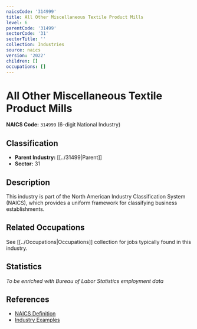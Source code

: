 ```yaml
---
naicsCode: '314999'
title: All Other Miscellaneous Textile Product Mills
level: 6
parentCode: '31499'
sectorCode: '31'
sectorTitle: ''
collection: Industries
source: naics
version: '2022'
children: []
occupations: []
---
```

# All Other Miscellaneous Textile Product Mills

**NAICS Code:** `314999` (6-digit National Industry)

## Classification

- **Parent Industry:** [[../31499|Parent]]
- **Sector:** 31

## Description

This industry is part of the North American Industry Classification System (NAICS), which provides a uniform framework for classifying business establishments.

## Related Occupations

See [[../Occupations|Occupations]] collection for jobs typically found in this industry.

## Statistics

*To be enriched with Bureau of Labor Statistics employment data*

## References

- [NAICS Definition](https://www.census.gov/naics/)
- [Industry Examples](https://www.census.gov/naics/2022NAICS/)
